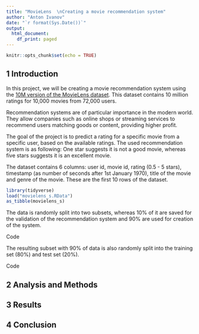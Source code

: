 ```yaml
---
title: "MovieLens  \nCreating a movie recommendation system"
author: "Anton Ivanov"
date: "`r format(Sys.Date())`"
output:
  html_document:
    df_print: paged
---
```


```r
knitr::opts_chunk$set(echo = TRUE)
```

## 1 Introduction

In this project, we will be creating a movie recommendation system using the [10M version of the MovieLens dataset](https://grouplens.org/datasets/movielens/10m/).
This dataset contains 10 million ratings for 10,000 movies from 72,000 users.

Recommendation systems are of particular importance in the modern world. They allow companies such as online shops or streaming services to recommend users matching goods or content, providing higher profit. 

The goal of the project is to predict a rating for a specific movie from a specific user, based on the available ratings.
The used recommendation system is as following: One star suggests it is not a good movie, whereas five stars suggests it is an excellent movie.

The dataset contains 6 columns: user id, movie id, rating (0.5 - 5 stars), timestamp (as number of seconds after 1st January 1970), title of the movie and genre of the movie. These are the first 10 rows of the dataset.

```r
library(tidyverse)
load("movielens_s.RData")
as_tibble(movielens_s)
```
The data is randomly split into two subsets, whereas 10% of it are saved for the validation of the recommendation system and 90% are used for creation of the system.

Code


The resulting subset with 90% of data is also randomly split into the training set (80%) and test set (20%).

Code

## 2 Analysis and Methods




## 3 Results





## 4 Conclusion
